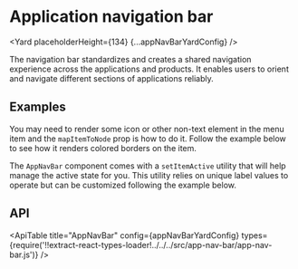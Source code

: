 <!--
Copyright (c) 2018-2020 Uber Technologies, Inc.

This source code is licensed under the MIT license found in the
LICENSE file in the root directory of this source tree.
-->




<SEO
  description="The shared navigation bar component enables users to orient and navigate different sections of applications reliably."
  keywords="navigation, menu, app header, app navigation bar"
/>


# Application navigation bar

<Yard placeholderHeight={134} {...appNavBarYardConfig} />

The navigation bar standardizes and creates a shared navigation experience across the applications and products.
It enables users to orient and navigate different sections of applications reliably.

## Examples

<Example title="Basic example" path="app-nav-bar/basic.js">
  <Basic />
</Example>

You may need to render some icon or other non-text element in the menu item and the `mapItemToNode` prop is how
to do it. Follow the example below to see how it renders colored borders on the item.

<Example title="Custom menu item" path="app-nav-bar/map-item-to-node.js">
  <MapItemToNode />
</Example>

The `AppNavBar` component comes with a `setItemActive` utility that will help manage the active state for you.
This utility relies on unique label values to operate but can be customized following the example below.

<Example title="Non unique labels" path="app-nav-bar/unique-identifier.js">
  <UniqueIdentifier />
</Example>

## API

<ApiTable
  title="AppNavBar"
  config={appNavBarYardConfig}
  types={require('!!extract-react-types-loader!../../../src/app-nav-bar/app-nav-bar.js')}
/>

<Exports
  component={AppNavBarExports}
  title="Navigation bar exports"
  path="baseui/app-nav-bar"
/>
